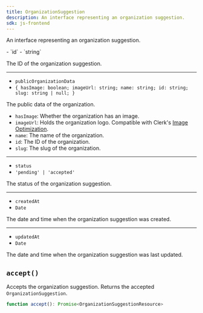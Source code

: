 ```yaml
---
title: OrganizationSuggestion
description: An interface representing an organization suggestion.
sdk: js-frontend
---
```


An interface representing an organization suggestion.

<Properties>
  - `id`
  - `string`

  The ID of the organization suggestion.

  ---

  - `publicOrganizationData`
  - `{ hasImage: boolean; imageUrl: string; name: string; id: string; slug: string | null; }`

  The public data of the organization.

  - `hasImage`: Whether the organization has an image.
  - `imageUrl`: Holds the organization logo. Compatible with Clerk's [Image Optimization](/docs/guides/image-optimization).
  - `name`: The name of the organization.
  - `id`: The ID of the organization.
  - `slug`: The slug of the organization.

  ---

  - `status`
  - `'pending' | 'accepted'`

  The status of the organization suggestion.

  ---

  - `createdAt`
  - `Date`

  The date and time when the organization suggestion was created.

  ---

  - `updatedAt`
  - `Date`

  The date and time when the organization suggestion was last updated.
</Properties>

## `accept()`

Accepts the organization suggestion. Returns the accepted `OrganizationSuggestion`.

```ts
function accept(): Promise<OrganizationSuggestionResource>
```
